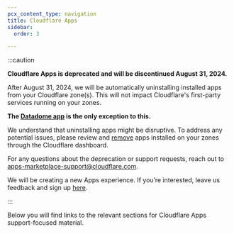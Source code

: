 ```yaml
---
pcx_content_type: navigation
title: Cloudflare Apps
sidebar:
  order: 3

---
```



:::caution


**Cloudflare Apps is deprecated and will be discontinued August 31, 2024.**

After August 31, 2024, we will be automatically uninstalling installed apps from your Cloudflare zone(s). This will not impact Cloudflare's first-party services running on your zones.

**The [Datadome app](https://datadome.co/) is the only exception to this.**

We understand that uninstalling apps might be disruptive. To address any potential issues, please review and [remove](/support/more-dashboard-apps/cloudflare-apps/removing-cloudflare-apps/) apps installed on your zones through the Cloudflare dashboard.

For any questions about the deprecation or support requests, reach out to apps-marketplace-support@cloudflare.com.

We will be creating a new Apps experience. If you’re interested, leave us feedback and sign up [here](https://forms.gle/sHxVMoQzZpTtuJak9).


:::

Below you will find links to the relevant sections for Cloudflare Apps support-focused material.

<DirectoryListing />
